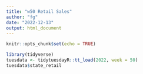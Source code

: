 ```yaml
---
title: "w50 Retail Sales"
author: "fg"
date: "2022-12-13"
output: html_document
---
```


```r
knitr::opts_chunk$set(echo = TRUE)
```


```r
library(tidyverse)
tuesdata <- tidytuesdayR::tt_load(2022, week = 50)
tuesdata$state_retail
```

